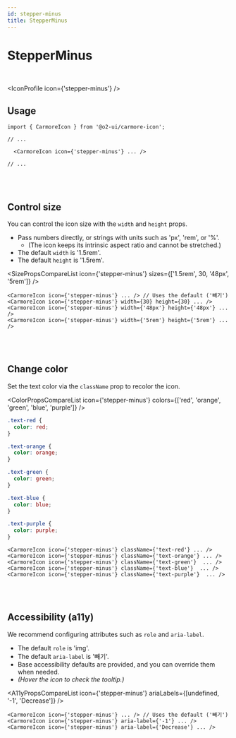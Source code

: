 ```yaml
---
id: stepper-minus
title: StepperMinus
---
```




# StepperMinus

<br />

<IconProfile icon={'stepper-minus'} />

## Usage

```tsx
import { CarmoreIcon } from '@o2-ui/carmore-icon';

// ...

  <CarmoreIcon icon={'stepper-minus'} ... />

// ...
```

<br />
<br />

## Control size

You can control the icon size with the `width` and `height` props.

- Pass numbers directly, or strings with units such as 'px', 'rem', or '%'.
  - (The icon keeps its intrinsic aspect ratio and cannot be stretched.)
- The default `width` is '1.5rem'.
- The default `height` is '1.5rem'.

<SizePropsCompareList icon={'stepper-minus'} sizes={['1.5rem', 30, '48px', '5rem']} />

```tsx
<CarmoreIcon icon={'stepper-minus'} ... /> // Uses the default ('빼기')
<CarmoreIcon icon={'stepper-minus'} width={30} height={30} ... />
<CarmoreIcon icon={'stepper-minus'} width={'48px'} height={'48px'} ... />
<CarmoreIcon icon={'stepper-minus'} width={'5rem'} height={'5rem'} ... />
```

<br />
<br />

## Change color

Set the text color via the `className` prop to recolor the icon.

<ColorPropsCompareList icon={'stepper-minus'} colors={['red', 'orange', 'green', 'blue', 'purple']} />

```css
.text-red {
  color: red;
}

.text-orange {
  color: orange;
}

.text-green {
  color: green;
}

.text-blue {
  color: blue;
}

.text-purple {
  color: purple;
}
```

```tsx
<CarmoreIcon icon={'stepper-minus'} className={'text-red'} ... />
<CarmoreIcon icon={'stepper-minus'} className={'text-orange'} ... />
<CarmoreIcon icon={'stepper-minus'} className={'text-green'}  ... />
<CarmoreIcon icon={'stepper-minus'} className={'text-blue'}  ... />
<CarmoreIcon icon={'stepper-minus'} className={'text-purple'}  ... />
```

<br />
<br />

## Accessibility (a11y)

We recommend configuring attributes such as `role` and `aria-label`.

- The default `role` is 'img'.
- The default `aria-label` is '빼기'.
- Base accessibility defaults are provided, and you can override them when needed.
- _(Hover the icon to check the tooltip.)_

<A11yPropsCompareList icon={'stepper-minus'} ariaLabels={[undefined, '-1', 'Decrease']} />

```tsx
<CarmoreIcon icon={'stepper-minus'} ... /> // Uses the default ('빼기')
<CarmoreIcon icon={'stepper-minus'} aria-label={'-1'} ... />
<CarmoreIcon icon={'stepper-minus'} aria-label={'Decrease'} ... />
```
